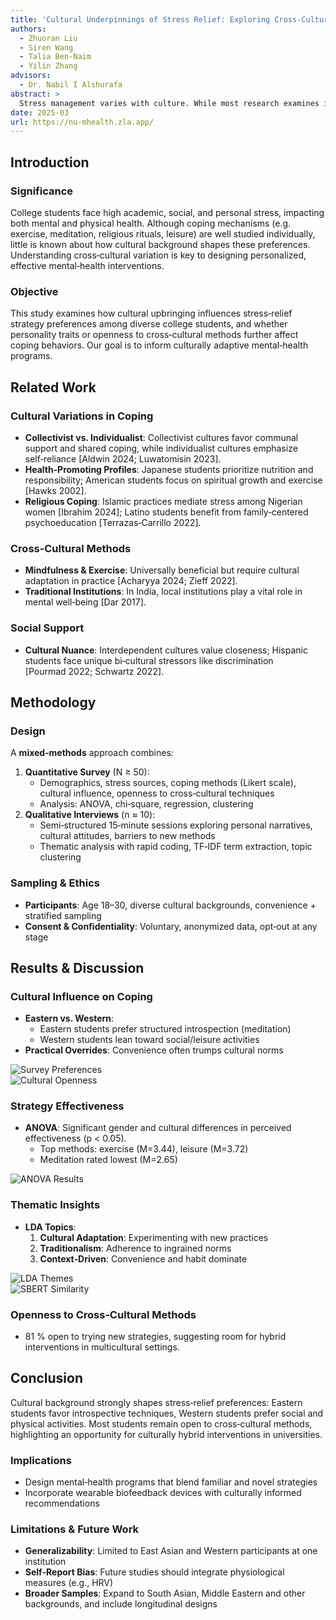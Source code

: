 ```yaml
---
title: 'Cultural Underpinnings of Stress Relief: Exploring Cross-Cultural Coping Strategies'
authors:
  - Zhuoran Liu
  - Siren Wang
  - Talia Ben-Naim
  - Yilin Zhang
advisors:
  - Dr. Nabil I Alshurafa
abstract: >
  Stress management varies with culture. While most research examines individual or social coping, few compare methods—exercise, meditation, rituals, leisure—across groups. We surveyed diverse college students on stressors, coping preferences, perceived effectiveness, cultural upbringing and personality. Results will inform culturally adaptive, personalized mental‑health interventions tailored to different cultural contexts.
date: 2025-03
url: https://nu-mhealth.zla.app/
---
```


## Introduction

### Significance

College students face high academic, social, and personal stress, impacting both mental and physical health. Although coping mechanisms (e.g. exercise, meditation, religious rituals, leisure) are well studied individually, little is known about how cultural background shapes these preferences. Understanding cross‑cultural variation is key to designing personalized, effective mental‑health interventions.

### Objective

This study examines how cultural upbringing influences stress‑relief strategy preferences among diverse college students, and whether personality traits or openness to cross‑cultural methods further affect coping behaviors. Our goal is to inform culturally adaptive mental‑health programs.

## Related Work

### Cultural Variations in Coping

- **Collectivist vs. Individualist**: Collectivist cultures favor communal support and shared coping, while individualist cultures emphasize self‑reliance [Aldwin 2024; Luwatomisin 2023].
- **Health‑Promoting Profiles**: Japanese students prioritize nutrition and responsibility; American students focus on spiritual growth and exercise [Hawks 2002].
- **Religious Coping**: Islamic practices mediate stress among Nigerian women [Ibrahim 2024]; Latino students benefit from family‑centered psychoeducation [Terrazas‑Carrillo 2022].

### Cross‑Cultural Methods

- **Mindfulness & Exercise**: Universally beneficial but require cultural adaptation in practice [Acharyya 2024; Zieff 2022].
- **Traditional Institutions**: In India, local institutions play a vital role in mental well‑being [Dar 2017].

### Social Support

- **Cultural Nuance**: Interdependent cultures value closeness; Hispanic students face unique bi‑cultural stressors like discrimination [Pourmad 2022; Schwartz 2022].

## Methodology

### Design

A **mixed‑methods** approach combines:

1. **Quantitative Survey** (N ≥ 50):
   - Demographics, stress sources, coping methods (Likert scale), cultural influence, openness to cross‑cultural techniques
   - Analysis: ANOVA, chi‑square, regression, clustering
2. **Qualitative Interviews** (n ≈ 10):
   - Semi‑structured 15‑minute sessions exploring personal narratives, cultural attitudes, barriers to new methods
   - Thematic analysis with rapid coding, TF‑IDF term extraction, topic clustering

### Sampling & Ethics

- **Participants**: Age 18–30, diverse cultural backgrounds, convenience + stratified sampling
- **Consent & Confidentiality**: Voluntary, anonymized data, opt‑out at any stage

## Results & Discussion

### Cultural Influence on Coping

- **Eastern vs. Western**:
  - Eastern students prefer structured introspection (meditation)
  - Western students lean toward social/leisure activities
- **Practical Overrides**: Convenience often trumps cultural norms

![Survey Preferences](/images/research/ctross-culture/survey-data-1.png)  
![Cultural Openness](/images/research/ctross-culture/survey-data-2.png)

### Strategy Effectiveness

- **ANOVA**: Significant gender and cultural differences in perceived effectiveness (p \< 0.05).
  - Top methods: exercise (M=3.44), leisure (M=3.72)
  - Meditation rated lowest (M=2.65)

![ANOVA Results](/images/research/ctross-culture/annova-results.png)

### Thematic Insights

- **LDA Topics**:
  1. **Cultural Adaptation**: Experimenting with new practices
  2. **Traditionalism**: Adherence to ingrained norms
  3. **Context‑Driven**: Convenience and habit dominate

![LDA Themes](/images/research/ctross-culture/lda.png)  
![SBERT Similarity](/images/research/ctross-culture/sbert.png)

### Openness to Cross‑Cultural Methods

- 81 % open to trying new strategies, suggesting room for hybrid interventions in multicultural settings.

## Conclusion

Cultural background strongly shapes stress‑relief preferences: Eastern students favor introspective techniques, Western students prefer social and physical activities. Most students remain open to cross‑cultural methods, highlighting an opportunity for culturally hybrid interventions in universities.

### Implications

- Design mental‑health programs that blend familiar and novel strategies
- Incorporate wearable biofeedback devices with culturally informed recommendations

### Limitations & Future Work

- **Generalizability**: Limited to East Asian and Western participants at one institution
- **Self‑Report Bias**: Future studies should integrate physiological measures (e.g., HRV)
- **Broader Samples**: Expand to South Asian, Middle Eastern and other backgrounds, and include longitudinal designs
